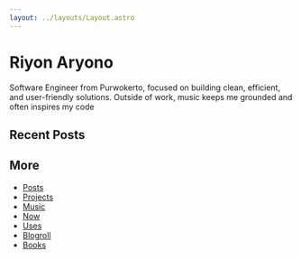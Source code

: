 ```yaml
---
layout: ../layouts/Layout.astro
---
```




# Riyon Aryono

Software Engineer from Purwokerto, focused on building clean, efficient, and user-friendly solutions. Outside of work, music keeps me grounded and often inspires my code

## Recent Posts

<Posts limit={4} />

## More

- [Posts](/posts)
- [Projects](/projects)
- [Music](/music)
- [Now](/now)
- [Uses](/uses)
- [Blogroll](/blogroll)
- [Books](/books)

